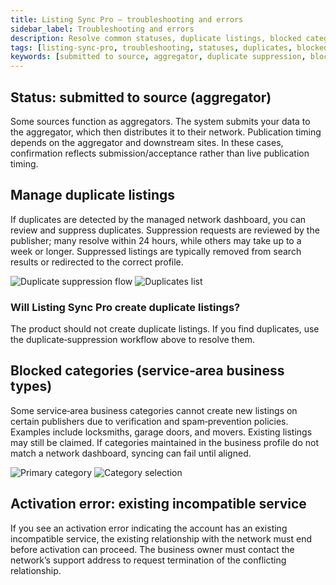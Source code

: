 ```yaml
---
title: Listing Sync Pro – troubleshooting and errors
sidebar_label: Troubleshooting and errors
description: Resolve common statuses, duplicate listings, blocked categories, and activation conflicts.
tags: [listing-sync-pro, troubleshooting, statuses, duplicates, blocked-categories]
keywords: [submitted to source, aggregator, duplicate suppression, blocked categories, incompatible service]
---
```


## Status: submitted to source (aggregator)

Some sources function as aggregators. The system submits your data to the aggregator, which then distributes it to their network. Publication timing depends on the aggregator and downstream sites. In these cases, confirmation reflects submission/acceptance rather than live publication timing.

## Manage duplicate listings

If duplicates are detected by the managed network dashboard, you can review and suppress duplicates. Suppression requests are reviewed by the publisher; many resolve within 24 hours, while others may take up to a week or longer. Suppressed listings are typically removed from search results or redirected to the correct profile.

![Duplicate suppression flow](./img/yext-duplicate-suppression-19964994701207.jpg)
![Duplicates list](./img/yext-duplicates-list-19965038935959.jpg)

### Will Listing Sync Pro create duplicate listings?

The product should not create duplicate listings. If you find duplicates, use the duplicate‑suppression workflow above to resolve them.

## Blocked categories (service‑area business types)

Some service‑area business categories cannot create new listings on certain publishers due to verification and spam‑prevention policies. Examples include locksmiths, garage doors, and movers. Existing listings may still be claimed. If categories maintained in the business profile do not match a network dashboard, syncing can fail until aligned.

![Primary category](./img/yext-primary-category.jpg)
![Category selection](./img/yext-category-selection.jpg)

## Activation error: existing incompatible service

If you see an activation error indicating the account has an existing incompatible service, the existing relationship with the network must end before activation can proceed. The business owner must contact the network’s support address to request termination of the conflicting relationship.

